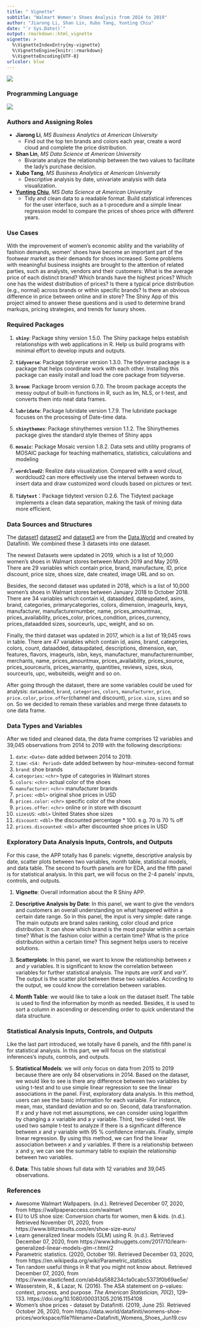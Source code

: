 ```yaml
---
title: " Vignette"
subtitle: "Walmart Women's Shoes Analysis from 2014 to 2019"
author: "Jiarong Li, Shan Lin, Xubo Tang, Yunting Chiu"
date: "`r Sys.Date()`"
output: rmarkdown::html_vignette
vignette: >
  %\VignetteIndexEntry{my-vignette}
  %\VignetteEngine{knitr::rmarkdown}
  %\VignetteEncoding{UTF-8}
urlcolor: blue
---
```

![](../pics/walmart.jpg)

### Programming Language
![](../pics/ricon.png)

### Authors and Assigning Roles
- **Jiarong Li**, *MS Business Analytics at American University*
  + Find out the top ten brands and colors each year, create a word cloud and complete the price distribution.
  
- **Shan Lin**, *MS Data Science at American University*
  + Bivariate analyze the relationship between the two values to facilitate the lady's purchase decision.
  
- **Xubo Tang**, *MS Business Analytics at American University*
  + Descriptive analysis by date, univariate analysis with data visualization.
  
- [**Yunting Chiu**](http://linkedin.com/in/yuntingchiu), *MS Data Science at American University*
  + Tidy and clean data to a readable format. Build statistical inferences for the user interface, such as a t-procedure and a simple linear regression model to compare the prices of shoes price with different years.

### Use Cases
With the improvement of women’s economic ability and the variability of fashion demands, women’ shoes have become an important part of the footwear market as their demands for shoes increased. Some problems with meaningful business insights are brought to the attention of related parties, such as analysts, vendors and their customers: What is the average price of each distinct brand? Which brands have the highest prices? Which one has the widest distribution of prices? Is there a typical price distribution (e.g., normal) across brands or within specific brands? Is there an obvious difference in price between online and in store? The Shiny App of this project aimed to answer these questions and is used to determine brand markups, pricing strategies, and trends for luxury shoes.

### Required Packages
1. **`shiny`**: Package shiny version 1.5.0. The Shiny package helps establish relationships with web applications in R. Help us build programs with minimal effort to develop inputs and outputs.

2. **`tidyverse`**: Package tidyverse version 1.3.0. The tidyverse package is a package that helps coordinate work with each other. Installing this package can easily install and load the core package from tidyverse.

3. **`broom`**: Package broom version 0.7.0. The broom package accepts the messy output of built-in functions in R, such as lm, NLS, or t-test, and converts them into neat data frames.

4. **`lubridate`**: Package lubridate version 1.7.9. The lubridate package focuses on the processing of Date-time data.

5. **`shinythemes`**: Package shinythemes version 1.1.2. The Shinythemes package gives the standard style themes of Shiny apps

6. **`mosaic`**: Package Mosaic version 1.8.2. Data sets and utility programs of MOSAIC package for teaching mathematics, statistics, calculations and modeling

7. **`wordcloud2`**: Realize data visualization. Compared with a word cloud, wordcloud2 can more effectively use the interval between words to insert data and draw customized word clouds based on pictures or text.

8. **`Tidytext`**：Package tidytext version 0.2.6. The Tidytext package implements a clean data separation, making the task of mining data more efficient.

### Data Sources and Structures
The [dataset1](https://data.world/datafiniti/womens-shoe-prices/workspace/file?filename=Datafiniti_Womens_Shoes_Jun19.csv) [dataset2](https://data.world/datafiniti/womens-shoe-prices/workspace/file?filename=7003_1.csv) and [dataset3](https://data.world/datafiniti/womens-shoe-prices/workspace/file?filename=Datafiniti_Womens_Shoes.csv) are from the [Data.World](https://data.world/) and created by Datafiniti. We combined these 3 datasets into one dataset.

The newest Datasets were updated in 2019, which is a list of 10,000 women's shoes in Walmart stores between March 2019 and May 2019. There are 29 variables which contain price, brand, manufacture, ID, price discount, price size, shoes size, date created, image URL and so on. 

Besides, the second dataset was updated in 2018, which is a list of 10,000 women's shoes in Walmart stores between January 2018 to October 2018. There are 34 variables which contain id, dataadded, dateupdated, asins, brand, categories, primarycategories, colors, dimension, imageurls, keys, manufacturer, manufacturernumber, name, prices_amountmax, prices_availability, prices_color, prices_condition, prices_currency, prices_dataadded sizes, sourceurls, upc, weight, and so on.

Finally, the third dataset was updated in 2017, which is a list of 19,045 rows in table. There are 47 variables which contain id, asins, brand, categories, colors, count, dataadded, dataupdated, descriptions, dimension, ean, features, flavors, imageurls, isbn, keys, manufacturer, manufacturernumber, merchants, name, prices_amountmax, prices_availability, prices_source, prices_sourceurls, prices_warranty, quantities, reviews, sizes, skus, sourceurls, upc, websiteids, weight and so on.

After going through the dataset, there are some variables could be used for analysis: `dataadded`, `brand`, `categories`, `colors`, `manufacturer`, `price`, `price.color`, `price.offer`(channel and discount), `price.size`, `sizes` and so on. So we decided to remain these variables and merge three datasets to one data frame.

### Data Types and Variables
After we tided and cleaned data, the data frame comprises 12 variables and 39,045 observations from 2014 to 2019 with the following descriptions:

1. `date`: `<Date>` date added between 2014 to 2019.
2. `time`: `<S4: Period>` date added between by hour-minutes-second format
3. `brand`: shoe brands
4. `categories`: `<chr>` type of categories in Walmart stores
5. `colors`: `<chr>` actual color of the shoes
6. `manufacturer`: `<chr>` manufacturer brands
7. `prices`: `<dbl>` original shoe prices in USD
8. `prices.color`: `<chr>` specific color of the shoes
9. `prices.offer`: `<chr>` online or in store with discount
10. `sizesUS`: `<dbl>` United States shoe sizes
11. `discount`: `<dbl>` the discounted percentage * 100. e.g. 70 is 70 % off
12. `prices.discounted`: `<dbl>` after discounted shoe prices in USD

### Exploratory Data Analysis Inputs, Controls, and Outputs
For this case, the APP totally has 6 panels: vignette, descriptive analysis by date, scatter plots between two variables, month table, statistical models, and data table. The second to fourth panels are for EDA, and the fifth panel is for statistical analysis. In this part, we will focus on the 2-4 panels' inputs, controls, and outputs.

1. **Vignette**: Overall information about the R Shiny APP.

2. **Descriptive Analysis by Date**: In this panel, we want to give the vendors and customers an overall understanding on what happened within a certain date range. So in this panel, the input is very simple: date range. The main outputs are brand sales ranking, color cloud and price distribution. It can show which brand is the most popular within a certain time? What is the fashion color within a certain time? What is the price distribution within a certain time? This segment helps users to receive solutions.

3. **Scatterplots**: In this panel, we want to know the relationship between *x* and *y* variables. It is significant to know the correlation between variables for further statistical analysis. The inputs are *varX* and *varY*. The output is the scatter plot between these two variables. According to the output, we could know the correlation between variables.

4. **Month Table**: we would like to take a look on the dataset itself. The table is used to find the information by month as needed. Besides, it is used to sort a column in ascending or descending order to quick understand the data structure.

### Statistical Analysis Inputs, Controls, and Outputs

Like the last part introduced, we totally have 6 panels, and the fifth panel is for statistical analysis. In this part, we will focus on the statistical inferences's inputs, controls, and outputs. 

5. **Statistical Models**: we will only focus on data from 2015 to 2019 because there are only 84 observations in 2014. Based on the dataset, we would like to see is there any difference between two variables by using t-test and to use simple linear regression to see the linear associations in the panel. First, exploratory data analysis. In this method, users can see the basic information for each variable. For instance, mean, max, standard deviation and so on. Second, data transformation. If *x* and *y* have not met assumptions, we can consider using logarithm by changing a *x* variable and a *y* variable. Third, two-sided t-test. We used two sample t-test to analyze if there is a significant difference between *x* and *y* variable with 95 % confidence intervals. Finally, simple linear regression. By using this method, we can find the linear association between *x* and *y* variables. If there is a relationship between x and y, we can see the summary table to explain the relationship between two variables.

6. **Data**: This table shows full data with 12 variables and 39,045 observations.

### References 
- Awesome Walmart Wallpapers. (n.d.). Retrieved December 07, 2020, from https://wallpaperaccess.com/walmart
- EU to US shoe size: Conversion charts for women, men &amp; kids. (n.d.). Retrieved November 01, 2020, from https://www.blitzresults.com/en/shoe-size-euro/
- Learn generalized linear models (GLM) using R. (n.d.). Retrieved December 07, 2020, from https://www.kdnuggets.com/2017/10/learn-generalized-linear-models-glm-r.html/2
- Parametric statistics. (2020, October 19). Retrieved December 03, 2020, from https://en.wikipedia.org/wiki/Parametric_statistics
- Ten random useful things in R that you might not know about. Retrieved December 07, 2020, from https://www.elasticfeed.com/ab4da588234cfa0cabc5373f0b69ae5e/
- Wasserstein, R., & Lazar, N. (2016). The ASA statement on p-values: context, process, and purpose. *The American Statistician, 70*(2), 129–133. https://doi.org/10.1080/00031305.2016.1154108
- Women's shoe prices - dataset by Datafiniti. (2019, June 25). Retrieved October 26, 2020, from https://data.world/datafiniti/womens-shoe-prices/workspace/file?filename=Datafiniti_Womens_Shoes_Jun19.csv
